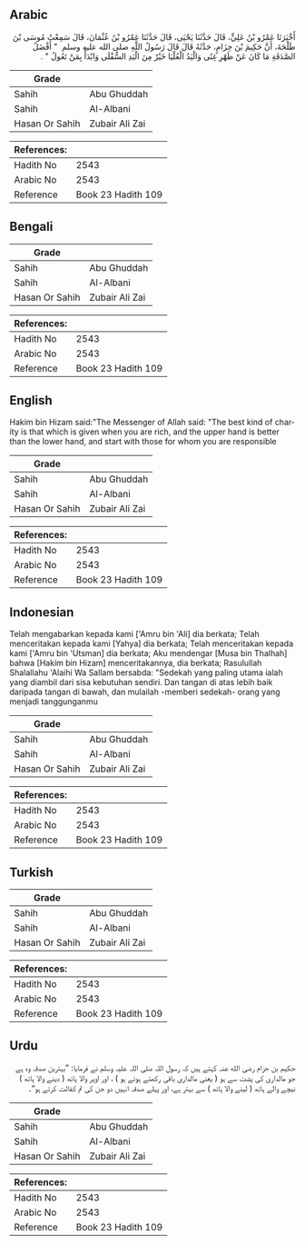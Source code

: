 ## Arabic


<div dir="rtl" lang="ar" style={{fontSize:'larger',backgroundColor:'#f8f9fa',padding:20}}>
أَخْبَرَنَا عَمْرُو بْنُ عَلِيٍّ، قَالَ حَدَّثَنَا يَحْيَى، قَالَ حَدَّثَنَا عَمْرُو بْنُ عُثْمَانَ، قَالَ سَمِعْتُ مُوسَى بْنَ طَلْحَةَ، أَنَّ حَكِيمَ بْنَ حِزَامٍ، حَدَّثَهُ قَالَ قَالَ رَسُولُ اللَّهِ صلى الله عليه وسلم ‏ "‏ أَفْضَلُ الصَّدَقَةِ مَا كَانَ عَنْ ظَهْرِ غِنًى وَالْيَدُ الْعُلْيَا خَيْرٌ مِنَ الْيَدِ السُّفْلَى وَابْدَأْ بِمَنْ تَعُولُ ‏"‏ ‏.‏
</div>
<div style={{backgroundColor:'#f8f9fa',padding:20, marginBottom: 10}}><table> <thead> <tr> <th>Grade</th> <th></th> </tr> </thead> <tbody> <tr><td>Sahih</td><td>Abu Ghuddah</td></tr><tr><td>Sahih</td><td>Al-Albani</td></tr><tr><td>Hasan Or Sahih</td><td>Zubair Ali Zai</td></tr></tbody></table><table> <thead> <tr> <th>References:</th> <th></th> </tr> </thead> <tbody><tr><td>Hadith No</td><td>2543</td></tr><tr><td>Arabic No</td><td>2543</td></tr><tr><td>Reference</td><td>Book 23 Hadith 109</td></tr></tbody></table></div>

## Bengali


<div dir="ltr" lang="bn" style={{fontSize:'larger',backgroundColor:'#f8f9fa',padding:20}}>

</div>
<div style={{backgroundColor:'#f8f9fa',padding:20, marginBottom: 10}}><table> <thead> <tr> <th>Grade</th> <th></th> </tr> </thead> <tbody> <tr><td>Sahih</td><td>Abu Ghuddah</td></tr><tr><td>Sahih</td><td>Al-Albani</td></tr><tr><td>Hasan Or Sahih</td><td>Zubair Ali Zai</td></tr></tbody></table><table> <thead> <tr> <th>References:</th> <th></th> </tr> </thead> <tbody><tr><td>Hadith No</td><td>2543</td></tr><tr><td>Arabic No</td><td>2543</td></tr><tr><td>Reference</td><td>Book 23 Hadith 109</td></tr></tbody></table></div>

## English


<div dir="ltr" lang="en" style={{fontSize:'larger',backgroundColor:'#f8f9fa',padding:20}}>
Hakim bin Hizam said:"The Messenger of Allah said: "The best kind of charity is that which is given when you are rich, and the upper hand is better than the lower hand, and start with those for whom you are responsible
</div>
<div style={{backgroundColor:'#f8f9fa',padding:20, marginBottom: 10}}><table> <thead> <tr> <th>Grade</th> <th></th> </tr> </thead> <tbody> <tr><td>Sahih</td><td>Abu Ghuddah</td></tr><tr><td>Sahih</td><td>Al-Albani</td></tr><tr><td>Hasan Or Sahih</td><td>Zubair Ali Zai</td></tr></tbody></table><table> <thead> <tr> <th>References:</th> <th></th> </tr> </thead> <tbody><tr><td>Hadith No</td><td>2543</td></tr><tr><td>Arabic No</td><td>2543</td></tr><tr><td>Reference</td><td>Book 23 Hadith 109</td></tr></tbody></table></div>

## Indonesian


<div dir="ltr" lang="id" style={{fontSize:'larger',backgroundColor:'#f8f9fa',padding:20}}>
Telah mengabarkan kepada kami ['Amru bin 'Ali] dia berkata; Telah menceritakan kepada kami [Yahya] dia berkata; Telah menceritakan kepada kami ['Amru bin 'Utsman] dia berkata; Aku mendengar [Musa bin Thalhah] bahwa [Hakim bin Hizam] menceritakannya, dia berkata; Rasulullah Shalallahu 'Alaihi Wa Sallam bersabda: "Sedekah yang paling utama ialah yang diambil dari sisa kebutuhan sendiri. Dan tangan di atas lebih baik daripada tangan di bawah, dan mulailah -memberi sedekah- orang yang menjadi tanggunganmu
</div>
<div style={{backgroundColor:'#f8f9fa',padding:20, marginBottom: 10}}><table> <thead> <tr> <th>Grade</th> <th></th> </tr> </thead> <tbody> <tr><td>Sahih</td><td>Abu Ghuddah</td></tr><tr><td>Sahih</td><td>Al-Albani</td></tr><tr><td>Hasan Or Sahih</td><td>Zubair Ali Zai</td></tr></tbody></table><table> <thead> <tr> <th>References:</th> <th></th> </tr> </thead> <tbody><tr><td>Hadith No</td><td>2543</td></tr><tr><td>Arabic No</td><td>2543</td></tr><tr><td>Reference</td><td>Book 23 Hadith 109</td></tr></tbody></table></div>

## Turkish


<div dir="ltr" lang="tr" style={{fontSize:'larger',backgroundColor:'#f8f9fa',padding:20}}>

</div>
<div style={{backgroundColor:'#f8f9fa',padding:20, marginBottom: 10}}><table> <thead> <tr> <th>Grade</th> <th></th> </tr> </thead> <tbody> <tr><td>Sahih</td><td>Abu Ghuddah</td></tr><tr><td>Sahih</td><td>Al-Albani</td></tr><tr><td>Hasan Or Sahih</td><td>Zubair Ali Zai</td></tr></tbody></table><table> <thead> <tr> <th>References:</th> <th></th> </tr> </thead> <tbody><tr><td>Hadith No</td><td>2543</td></tr><tr><td>Arabic No</td><td>2543</td></tr><tr><td>Reference</td><td>Book 23 Hadith 109</td></tr></tbody></table></div>

## Urdu


<div dir="rtl" lang="ur" style={{fontSize:'larger',backgroundColor:'#f8f9fa',padding:20}}>
حکیم بن حزام رضی الله عنہ کہتے ہیں کہ رسول اللہ صلی اللہ علیہ وسلم نے فرمایا: ”بہترین صدقہ وہ ہے جو مالداری کی پشت سے ہو ( یعنی مالداری باقی رکھتے ہوئے ہو ) ، اور اوپر والا ہاتھ ( دینے والا ہاتھ ) نیچے والے ہاتھ ( لینے والا ہاتھ ) سے بہتر ہے، اور پہلے صدقہ انہیں دو جن کی تم کفالت کرتے ہو“۔
</div>
<div style={{backgroundColor:'#f8f9fa',padding:20, marginBottom: 10}}><table> <thead> <tr> <th>Grade</th> <th></th> </tr> </thead> <tbody> <tr><td>Sahih</td><td>Abu Ghuddah</td></tr><tr><td>Sahih</td><td>Al-Albani</td></tr><tr><td>Hasan Or Sahih</td><td>Zubair Ali Zai</td></tr></tbody></table><table> <thead> <tr> <th>References:</th> <th></th> </tr> </thead> <tbody><tr><td>Hadith No</td><td>2543</td></tr><tr><td>Arabic No</td><td>2543</td></tr><tr><td>Reference</td><td>Book 23 Hadith 109</td></tr></tbody></table></div>